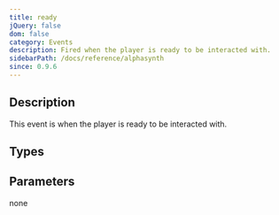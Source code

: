 ```yaml
---
title: ready
jQuery: false
dom: false
category: Events
description: Fired when the player is ready to be interacted with.
sidebarPath: /docs/reference/alphasynth
since: 0.9.6
---
```



## Description
This event is when the player is ready to be interacted with.

<EventDescription metadata={metadata} />

## Types

<TypeTable>
    <TypeRow type="net" name="Action" />    
    <TypeRow type="js" name="function()" />    
</TypeTable>

## Parameters
none